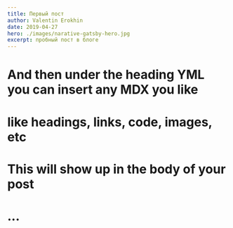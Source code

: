 ```yaml
---
title: Первый пост
author: Valentin Erokhin
date: 2019-04-27
hero: ./images/narative-gatsby-hero.jpg
excerpt: пробный пост в блоге
---
```

# And then under the heading YML you can insert any MDX you like
# like headings, links, code, images, etc
# This will show up in the body of your post
# ...